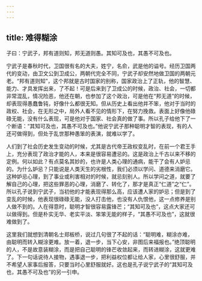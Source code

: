 ```yaml
---
---
---
```

title: 难得糊涂
---




子曰：宁武子，邦有道则知，邦无道则愚。其知可及也，其愚不可及也。

宁武子是春秋时代，卫国很有名的大夫，姓宁，名俞，武是他的谥号。经历卫国两代的变动，由卫文公到卫成公，两朝代完全不同，宁武子却安然地做卫国的两朝元老。“邦有道则知”，这个邦就是古时国家的别称，国家政治上了正轨，他的智慧、能力、才具发挥出来，了不起！可是后来到了卫成公的时候，政治、社会，一切都非常混乱，情况险恶，他还在朝，也参加了这个政治，可是他在“邦无道”的时候，却表现得愚蠢鲁钝，好像什么都很无知。但从历史上看出他并不笨，他对于当时的政权、社会，在无形之中，局外人看不见的情形下，在努力挽救。表面上好像他碌碌无能，没有什么表现，可是他对于国家、社会真的做了事。所以孔子给他下了一个断语：“其知可及也，其愚不可及也。”他说宁武子那种聪明才智的表现，有的人还可做得到，但处于乱世那种愚笨的表演，就难以学了。

人们到了社会历史发生变动的时候，尤其是古代帝王政权变乱时，在前一个君王手上，充分表现了政治才能的人，本来是很容易遭忌的。这是政治上千古以来不移的定例。何以如此？有点莫名其妙的，也许是人类心理的通病，能干了会有人妒忌的。为什么妒忌？只能说是人类天生的劣根性，我们必须以学问、道德来消磨它。这种妒忌心理，到了事业或利害相对的时候，就忌刻别人。所以学问之道，就要了解自己的心理，把这些罪恶的心理，消磨了、转化了，那才是真正“仁道”之“仁”。所以孔子说到宁武子，当初他的才能表现得那么高，应该遭人家的妒忌；但是到了变乱的时候，他表现很碌碌无能，没人打击他，也没有人仇恨他，这一点修养是别人做不到的。人在得意时，聪明才智很容易露锋芒；“其知可及也”，这点大家还可以做得到。但是朴实无华、老实平淡、笨笨无能的样子，“其愚不可及也”，这就很难做到了。

这里我们就想到清朝名士郑板桥，说过几句很了不起的话：“聪明难，糊涂亦难，由聪明而转入糊涂更难。放一着，退一步，当下心安，非图后来福报也。”绝顶聪明的人，不是故意装糊涂，而是把自己聪明的锋芒收敛起来，而转进糊涂，这就更难了。下一句话说待人接物，遇事退一步，把利益权位都让给人家，心里很舒服，并不希望人家事后报答，只要当时心里舒服就好。这也是孔子说宁武子的“其知可及也，其愚不可及也”的另一引申。